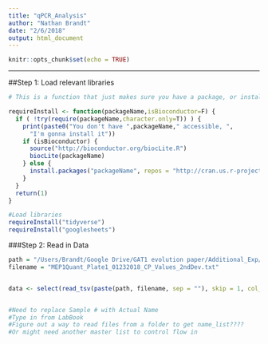 ```yaml
---
title: "qPCR_Analysis"
author: "Nathan Brandt"
date: "2/6/2018"
output: html_document
---
```


```r
knitr::opts_chunk$set(echo = TRUE)
```

******
##Step 1: Load relevant libraries 

```r
# This is a function that just makes sure you have a package, or installs it for you without prompting

requireInstall <- function(packageName,isBioconductor=F) {
  if ( !try(require(packageName,character.only=T)) ) {
    print(paste0("You don't have ",packageName," accessible, ",
      "I'm gonna install it"))
    if (isBioconductor) {
      source("http://bioconductor.org/biocLite.R")                        
      biocLite(packageName)                                                 
    } else {
      install.packages("packageName", repos = "http://cran.us.r-project.org")
    }
  }
  return(1)
}

#Load libraries
requireInstall("tidyverse")
requireInstall("googlesheets")

```

###Step 2: Read in Data

```r
path = "/Users/Brandt/Google Drive/GAT1 evolution paper/Additional_Exp/qPCR_Data/"
filename = "MEP1Quant_Plate1_01232018_CP_Values_2ndDev.txt"


data <- select(read_tsv(paste(path, filename, sep = ""), skip = 1, col_names = TRUE), c("Name","Cp"))


#Need to replace Sample # with Actual Name
#Type in from LabBook
#Figure out a way to read files from a folder to get name_list????
#Or might need another master list to control flow in

```

